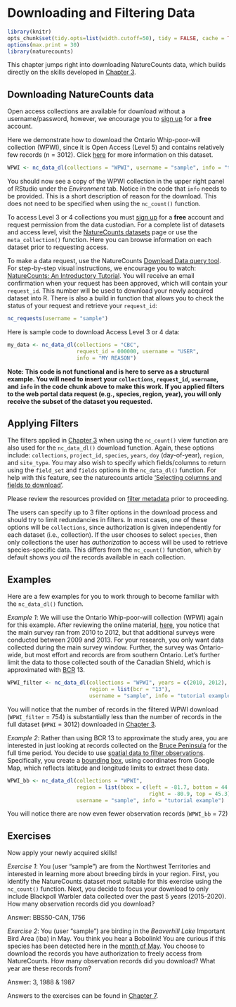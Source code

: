 # Downloading and Filtering Data {#Download4}

```r
library(knitr)
opts_chunk$set(tidy.opts=list(width.cutoff=50), tidy = FALSE, cache = TRUE)
options(max.print = 30)
library(naturecounts)
```

This chapter jumps right into downloading NatureCounts data, which builds directly on the skills developed in [Chapter 3](#Data3). 

## Downloading NatureCounts data {#Download4.1}

Open access collections are available for download without a username/password, however, we encourage you to [sign up](https://www.birdscanada.org/birdmon/default/register.jsp) for a **free** account. 

Here we demonstrate how to download the Ontario Whip-poor-will collection (WPWI), since it is Open Access (Level 5) and contains relatively few records (n = 3012).  Click [here](https://www.birdscanada.org/birdmon/default/datasets.jsp?code=WPWI) for more information on this dataset.    

```r
WPWI <- nc_data_dl(collections = "WPWI", username = "sample", info = "tutorial example")
```

You should now see a copy of the WPWI collection in the upper right panel of RStudio under the *Environment* tab. Notice in the code that `info` needs to be provided. This is a short description of reason for the download. This does not need to be specified when using the `nc_count()` function.

To access Level 3 or 4 collections you must [sign up](https://www.birdscanada.org/birdmon/default/register.jsp) for a **free** account and request permission from the data custodian. For a complete list of datasets and access level, visit the [NatureCounts datasets](https://www.birdscanada.org/birdmon/default/datasets.jsp) page or use the `meta_collection()` function. Here you can browse information on each dataset prior to requesting access. 

To make a data request, use the NatureCounts [Download Data query tool](https://www.birdscanada.org/birdmon/default/searchquery.jsp).  For step-by-step visual instructions, we encourage you to watch: [NatureCounts: An Introductory Tutorial](link to be provided). You will receive an email confirmation when your request has been approved, which will contain your `request_id`. This number will be used to download your newly acquired dataset into R. There is also a build in function that allows you to check the status of your request and retrieve your `request_id`: 

```r
nc_requests(username = "sample")
```

Here is sample code to download Access Level 3 or 4 data: 
```r

my_data <- nc_data_dl(collections = "CBC",
                      request_id = 000000, username = "USER",
                      info = "MY REASON")
```
**Note: This code is not functional and is here to serve as a structural example. You will need to insert your `collections`, `request_id`, `username`, and `info` in the code chunk above to make this work. If you applied filters to the web portal data request (e.g., species, region, year), you will only receive the subset of the dataset you requested.** 

## Applying Filters {#Download4.2}

The filters applied in [Chapter 3](#Data3) when using the `nc_count()` view function are also used for the `nc_data_dl()` download function. Again, these options include: `collections`, `project_id`, `species`, `years`, `doy` (day-of-year), `region`, and `site_type`. You may also wish to specify which fields/columns to return using the `field_set` and `fields` options in the `nc_data_dl()` function. For help with this feature, see the naturecounts article ['Selecting columns and fields to download'](https://birdstudiescanada.github.io/naturecounts/articles/selecting-fields.html).   

Please review the resources provided on [filter metadata](#Data3.5) prior to proceeding. 

The users can specify up to 3 filter options in the download process and should try to limit redundancies in filters. In most cases, one of these options will be `collections`, since authorization is given independently for each dataset (i.e., collection). If the user chooses to select `species`, then only collections the user has *authorization* to access will be used to retrieve species-specific data. This differs from the `nc_count()` function, which by default shows you *all* the records available in each collection. 

## Examples {#Download4.3}

Here are a few examples for you to work through to become familiar with the `nc_data_dl()` function.

*Example 1*: We will use the Ontario Whip-poor-will collection (WPWI) again for this example. After reviewing the online material, [here](https://www.birdscanada.org/birdmon/default/datasets.jsp?code=WPWI), you notice that the main survey ran from 2010 to 2012, but that additional surveys were conducted between 2009 and 2013. For your research, you only want data collected during the main survey window. Further, the survey was Ontario-wide, but most effort and records are from southern Ontario. Let's further limit the data to those collected south of the Canadian Shield, which is approximated with [BCR](http://nabci-us.org/assets/images/bcr_map2.jpg) 13. 

 
```r
WPWI_filter <- nc_data_dl(collections = "WPWI", years = c(2010, 2012), 
                          region = list(bcr = "13"), 
                          username = "sample", info = "tutorial example")
```
You will notice that the number of records in the filtered WPWI download (`WPWI_filter` = 754) is substantially less than the number of records in the full dataset (`WPWI` = 3012) downloaded in [Chapter 3](#Data3).

*Example 2*: Rather than using BCR 13 to approximate the study area, you are interested in just looking at records collected on the [Bruce Peninsula](https://en.wikipedia.org/wiki/Bruce_Peninsula) for the full time period. You decide to use [spatial data to filter observations](https://birdstudiescanada.github.io/naturecounts/articles/region-spatial.html). Specifically, you create a [bounding box](https://birdstudiescanada.github.io/naturecounts/articles/region-codes.html), using coordinates from Google Map, which reflects latitude and longitude limits to extract these data. 

```r
WPWI_bb <- nc_data_dl(collections = "WPWI", 
                      region = list(bbox = c(left = -81.7, bottom = 44.5, 
                                             right = -80.9, top = 45.3)), 
                      username = "sample", info = "tutorial example")

```
You will notice there are now even fewer observation records (`WPWI_bb` = 72)

## Exercises {#Download4.4}

Now apply your newly acquired skills!

*Exercise 1*:  You (user "sample") are from the Northwest Territories and interested in learning more about breeding birds in your region. First, you identify the NatureCounts dataset most suitable for this exercise using the `nc_count()` function. Next, you decide to focus your download to only include Blackpoll Warbler data collected over the past 5 years (2015-2020). How many observation records did you download? 

Answer: BBS50-CAN, 1756

*Exercise 2*: You (user "sample") are birding in the 	*Beaverhill Lake* Important Bird Area (iba) in May. You think you hear a Bobolink! You are curious if this species has been detected here in the [month of May](https://www.esrl.noaa.gov/gmd/grad/neubrew/Calendar.jsp). You choose to download the records you have authorization to freely access from NatureCounts. How many observation records did you download? What year are these records from?    

Answer: 3, 1988 & 1987

Answers to the exercises can be found in [Chapter 7](#Ans7.2).

